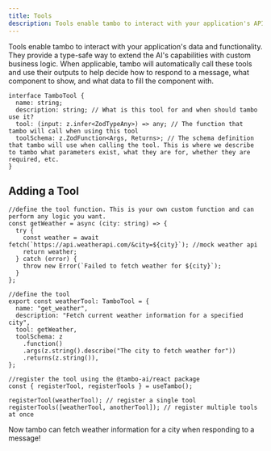 ```yaml
---
title: Tools
description: Tools enable tambo to interact with your application's APIs, agents, and other server-side functionality.
---
```


Tools enable tambo to interact with your application's data and functionality. They provide a type-safe way to extend the AI's capabilities with custom business logic. When applicable, tambo will automatically call these tools and use their outputs to help decide how to respond to a message, what component to show, and what data to fill the component with.

```tsx
interface TamboTool {
  name: string;
  description: string; // What is this tool for and when should tambo use it?
  tool: (input: z.infer<ZodTypeAny>) => any; // The function that tambo will call when using this tool
  toolSchema: z.ZodFunction<Args, Returns>; // The schema definition that tambo will use when calling the tool. This is where we describe to tambo what parameters exist, what they are for, whether they are required, etc.
}
```

## Adding a Tool

```tsx
//define the tool function. This is your own custom function and can perform any logic you want.
const getWeather = async (city: string) => {
  try {
    const weather = await fetch(`https://api.weatherapi.com/&city=${city}`); //mock weather api
    return weather;
  } catch (error) {
    throw new Error(`Failed to fetch weather for ${city}`);
  }
};

//define the tool
export const weatherTool: TamboTool = {
  name: "get_weather",
  description: "Fetch current weather information for a specified city",
  tool: getWeather,
  toolSchema: z
    .function()
    .args(z.string().describe("The city to fetch weather for"))
    .returns(z.string()),
};

//register the tool using the @tambo-ai/react package
const { registerTool, registerTools } = useTambo();

registerTool(weatherTool); // register a single tool
registerTools([weatherTool, anotherTool]); // register multiple tools at once
```

Now tambo can fetch weather information for a city when responding to a message!
